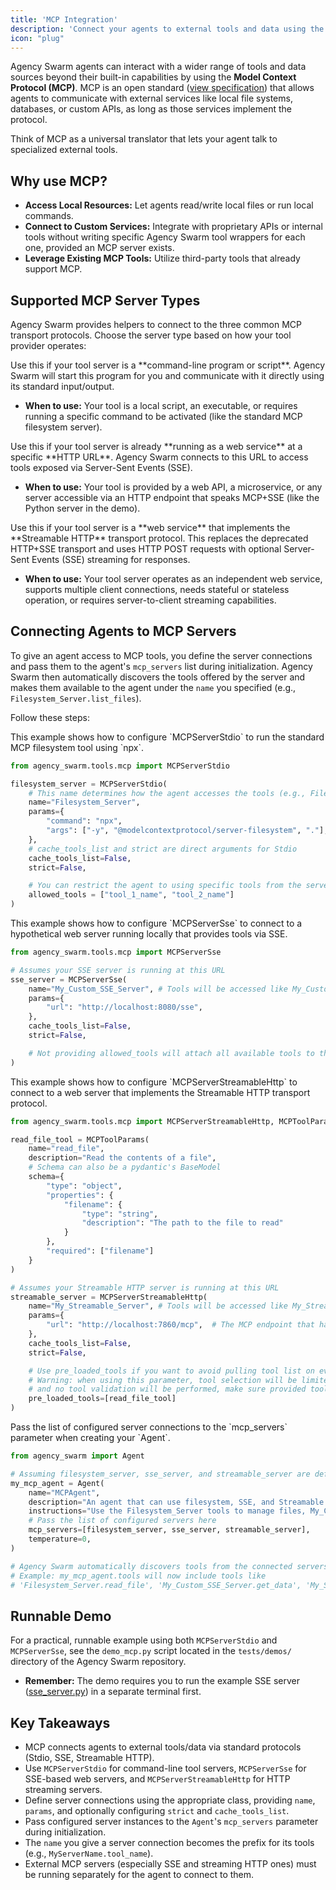 ```yaml
---
title: 'MCP Integration'
description: 'Connect your agents to external tools and data using the Model Context Protocol (MCP).'
icon: "plug"
---
```


Agency Swarm agents can interact with a wider range of tools and data sources beyond their built-in capabilities by using the **Model Context Protocol (MCP)**. MCP is an open standard ([view specification](https://github.com/modelcontextprotocol/modelcontextprotocol)) that allows agents to communicate with external services like local file systems, databases, or custom APIs, as long as those services implement the protocol.

Think of MCP as a universal translator that lets your agent talk to specialized external tools.

## Why use MCP?

*   **Access Local Resources:** Let agents read/write local files or run local commands.
*   **Connect to Custom Services:** Integrate with proprietary APIs or internal tools without writing specific Agency Swarm tool wrappers for each one, provided an MCP server exists.
*   **Leverage Existing MCP Tools:** Utilize third-party tools that already support MCP.

## Supported MCP Server Types

Agency Swarm provides helpers to connect to the three common MCP transport protocols. Choose the server type based on how your tool provider operates:

<Accordion title="MCPServerStdio: For Command-Line Tools" icon="terminal">
Use this if your tool server is a **command-line program or script**. Agency Swarm will start this program for you and communicate with it directly using its standard input/output.

*   **When to use:** Your tool is a local script, an executable, or requires running a specific command to be activated (like the standard MCP filesystem server).
</Accordion>

<Accordion title="MCPServerSse: For Web Service Tools" icon="globe-pointer">
Use this if your tool server is already **running as a web service** at a specific **HTTP URL**. Agency Swarm connects to this URL to access tools exposed via Server-Sent Events (SSE).

*   **When to use:** Your tool is provided by a web API, a microservice, or any server accessible via an HTTP endpoint that speaks MCP+SSE (like the Python server in the demo).
</Accordion>

<Accordion title="MCPServerStreamableHttp: For HTTP Streaming Tools" icon="stream">
Use this if your tool server is a **web service** that implements the **Streamable HTTP** transport protocol. This replaces the deprecated HTTP+SSE transport and uses HTTP POST requests with optional Server-Sent Events (SSE) streaming for responses.

*   **When to use:** Your tool server operates as an independent web service, supports multiple client connections, needs stateful or stateless operation, or requires server-to-client streaming capabilities.
</Accordion>


## Connecting Agents to MCP Servers

To give an agent access to MCP tools, you define the server connections and pass them to the agent's `mcp_servers` list during initialization. Agency Swarm then automatically discovers the tools offered by the server and makes them available to the agent under the `name` you specified (e.g., `Filesystem_Server.list_files`).

Follow these steps:

<Accordion title="Step 1: Define Stdio Server Connection (e.g., Filesystem)">
This example shows how to configure `MCPServerStdio` to run the standard MCP filesystem tool using `npx`.

```python
from agency_swarm.tools.mcp import MCPServerStdio

filesystem_server = MCPServerStdio(
    # This name determines how the agent accesses the tools (e.g., Filesystem_Server.list_files)
    name="Filesystem_Server",
    params={
        "command": "npx",
        "args": ["-y", "@modelcontextprotocol/server-filesystem", "."], # Run in current directory
    },
    # cache_tools_list and strict are direct arguments for Stdio
    cache_tools_list=False,
    strict=False,

    # You can restrict the agent to using specific tools from the server by providing allowed_tools list
    allowed_tools = ["tool_1_name", "tool_2_name"]
)
```
</Accordion>

<Accordion title="Step 2: Define SSE Server Connection (Optional)">
This example shows how to configure `MCPServerSse` to connect to a hypothetical web server running locally that provides tools via SSE.

```python
from agency_swarm.tools.mcp import MCPServerSse

# Assumes your SSE server is running at this URL
sse_server = MCPServerSse(
    name="My_Custom_SSE_Server", # Tools will be accessed like My_Custom_SSE_Server.some_tool
    params={
        "url": "http://localhost:8080/sse",
    },
    cache_tools_list=False,
    strict=False,

    # Not providing allowed_tools will attach all available tools to the agent
)
```
</Accordion>

<Accordion title="Step 3: Define Streamable HTTP Server Connection (Optional)">
This example shows how to configure `MCPServerStreamableHttp` to connect to a web server that implements the Streamable HTTP transport protocol.

```python
from agency_swarm.tools.mcp import MCPServerStreamableHttp, MCPToolParams

read_file_tool = MCPToolParams(
    name="read_file", 
    description="Read the contents of a file", 
    # Schema can also be a pydantic's BaseModel
    schema={
        "type": "object", 
        "properties": {
            "filename": {
                "type": "string",
                "description": "The path to the file to read"
            }
        }, 
        "required": ["filename"]
    }
)

# Assumes your Streamable HTTP server is running at this URL
streamable_server = MCPServerStreamableHttp(
    name="My_Streamable_Server", # Tools will be accessed like My_Streamable_Server.tool_name
    params={
        "url": "http://localhost:7860/mcp",  # The MCP endpoint that handles both POST and GET
    },
    cache_tools_list=False,
    strict=False,

    # Use pre_loaded_tools if you want to avoid pulling tool list on every server initialization
    # Warning: when using this parameter, tool selection will be limited to a list of pre-loaded tools
    # and no tool validation will be performed, make sure provided tools match the expected server schema
    pre_loaded_tools=[read_file_tool]
)
```
</Accordion>

<Accordion title="Step 4: Initialize Agent with Servers">
Pass the list of configured server connections to the `mcp_servers` parameter when creating your `Agent`.

```python
from agency_swarm import Agent

# Assuming filesystem_server, sse_server, and streamable_server are defined as above
my_mcp_agent = Agent(
    name="MCPAgent",
    description="An agent that can use filesystem, SSE, and Streamable HTTP tools.",
    instructions="Use the Filesystem_Server tools to manage files, My_Custom_SSE_Server tools for custom tasks, or My_Streamable_Server tools for web-based operations.",
    # Pass the list of configured servers here
    mcp_servers=[filesystem_server, sse_server, streamable_server],
    temperature=0,
)

# Agency Swarm automatically discovers tools from the connected servers.
# Example: my_mcp_agent.tools will now include tools like
# 'Filesystem_Server.read_file', 'My_Custom_SSE_Server.get_data', 'My_Streamable_Server.read_file', etc.
```
</Accordion>


## Runnable Demo

For a practical, runnable example using both `MCPServerStdio` and `MCPServerSse`, see the `demo_mcp.py` script located in the `tests/demos/` directory of the Agency Swarm repository.

*   **Remember:** The demo requires you to run the example SSE server ([sse_server.py](https://github.com/VRSEN/agency-swarm/blob/main/tests/scripts/sse_server.py)) in a separate terminal first.

## Key Takeaways

*   MCP connects agents to external tools/data via standard protocols (Stdio, SSE, Streamable HTTP).
*   Use `MCPServerStdio` for command-line tool servers, `MCPServerSse` for SSE-based web servers, and `MCPServerStreamableHttp` for HTTP streaming servers.
*   Define server connections using the appropriate class, providing `name`, `params`, and optionally configuring `strict` and `cache_tools_list`.
*   Pass configured server instances to the `Agent`'s `mcp_servers` parameter during initialization.
*   The `name` you give a server connection becomes the prefix for its tools (e.g., `MyServerName.tool_name`).
*   External MCP servers (especially SSE and streaming HTTP ones) must be running separately for the agent to connect to them.
